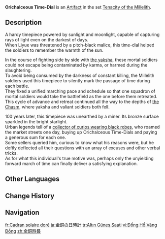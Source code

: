 {{Artifact Infobox
|image = Item Orichalceous Time-Dial.png
|set   = Tenacity of the Millelith
|piece = Sands of Eon
}}
{{Description|A simple device for telling time. This was once standard-issue for the Millelith during times of war.}}
'''Orichalceous Time-Dial''' is an [[Artifact]] in the set [[Tenacity of the Millelith]].

==Description==
A hardy timepiece powered by sunlight and moonlight, capable of capturing rays of light even on the darkest of days.<br>When Liyue was threatened by a pitch-black malice, this time-dial helped the soldiers to remember the warmth of the sun.

In the course of fighting side by side with [[Bosacius|the yaksha]], these mortal soldiers could not escape being contaminated by karma, or harmed during the slaughtering.<br>To avoid being consumed by the darkness of constant killing, the Millelith soldiers used this timepiece to silently mark the passage of time during each battle.<br>They fixed a unified marching pace and schedule so that one squadron of mortal soldiers would take the battlefield as the one before them retreated.<br>This cycle of advance and retreat continued all the way to the depths of [[The Chasm: Underground Mines|the Chasm]], where yaksha and valiant soldiers both fell.

100 years later, this timepiece was unearthed by a miner. Its bronze surface sparkled in the bright starlight.<br>Urban legends tell of a [[Zhongli|collector of curios wearing black robes]], who roamed the market streets one day, buying up Orichalceous Time-Dials and paying a generous sum for each one.<br>Some sellers queried him, curious to know what his reasons were, but he deftly deflected all their questions with an array of excuses and other verbal tricks.<br>As for what this individual's true motive was, perhaps only the unyielding forward march of time can finally deliver a satisfying explanation.

==Other Languages==
{{Other Languages
|en       = Orichalceous Time-Dial
|zhs      = 金铜时晷
|zhs_rm   = Jīn Tóng Shíguǐ
|zht      = 金銅時晷
|zht_rm   = Jīn Tóng Shíguǐ
|zh_tl    = Gilt Bronze Time-Dial
|ja       = 金銅の日時計
|ja_rm    = Kondou no Hidokei
|ja_tl    = Gilt Bronze Sundial
|ko       = 금동의 해시계
|ko_rm    = Geumdong-ui Haesigye
|ko_tl    = Gilt Bronze Sundial
|es       = Reloj de Sol de Oricalco
|es_tl    = Orichalceous Sundial
|fr       = Cadran solaire doré
|fr_tl    = Golden Sundial
|ru       = Золотые часы
|ru_tl    = Golden Clock
|th       = Orichalceous Time-Dial
|vi       = Đồng Hồ Vàng Đồng
|vi_tl    = 
|de       = Kupferne Sonnenuhr
|de_tl    = Copper Sundial
|id       = Orichalceous Time-Dial
|pt       = Relógio de Sol Dourado
|pt_tl    = 
|tr       = Altın Güneş Saati
|tr_tl    = Golden Sundial
|it       = Meridiana d'oricalco
|it_tl    = Orichalcum Sundial
}}

==Change History==
{{Change History|1.5}}

==Navigation==
{{Artifact Set Navbox|Tenacity of the Millelith}}

[[fr:Cadran solaire doré]]
[[ja:金銅の日時計]]
[[tr:Altın Güneş Saati]]
[[vi:Đồng Hồ Vàng Đồng]]
[[zh:金銅時晷]]